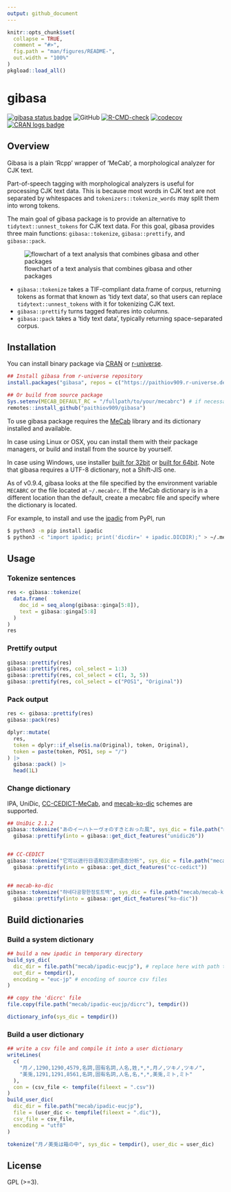 ```yaml
---
output: github_document
---
```


<!-- README.md is generated from README.Rmd. Please edit that file -->

```r
knitr::opts_chunk$set(
  collapse = TRUE,
  comment = "#>",
  fig.path = "man/figures/README-",
  out.width = "100%"
)
pkgload::load_all()
```

# gibasa

<!-- badges: start -->
[![gibasa status badge](https://paithiov909.r-universe.dev/badges/gibasa)](https://paithiov909.r-universe.dev)
![GitHub](https://img.shields.io/github/license/paithiov909/gibasa)
[![R-CMD-check](https://github.com/paithiov909/gibasa/workflows/R-CMD-check/badge.svg)](https://github.com/paithiov909/gibasa/actions)
[![codecov](https://codecov.io/gh/paithiov909/gibasa/branch/main/graph/badge.svg)](https://app.codecov.io/gh/paithiov909/gibasa)
[![CRAN logs badge](https://cranlogs.r-pkg.org/badges/gibasa)](https://cran.r-project.org/package=gibasa)
<!-- badges: end -->

## Overview

Gibasa is a plain 'Rcpp' wrapper of 'MeCab', a morphological analyzer for CJK text.

Part-of-speech tagging with morphological analyzers is useful for processing CJK text data. This is because most words in CJK text are not separated by whitespaces and `tokenizers::tokenize_words` may split them into wrong tokens.

The main goal of gibasa package is to provide an alternative to `tidytext::unnest_tokens` for CJK text data. For this goal, gibasa provides three main functions: `gibasa::tokenize`, `gibasa::prettify`, and `gibasa::pack`.

![flowchart of a text analysis that combines gibasa and other packages](man/figures/tidytext_fig5_1_mod.drawio.png)

- `gibasa::tokenize` takes a TIF-compliant data.frame of corpus, returning tokens as format that known as 'tidy text data', so that users can replace `tidytext::unnest_tokens` with it for tokenizing CJK text.
- `gibasa::prettify` turns tagged features into columns.
- `gibasa::pack` takes a 'tidy text data', typically returning space-separated corpus.

## Installation

You can install binary package via [CRAN](https://cran.r-project.org/package=gibasa) or [r-universe](https://paithiov909.r-universe.dev/gibasa).

```r
## Install gibasa from r-universe repository
install.packages("gibasa", repos = c("https://paithiov909.r-universe.dev", "https://cloud.r-project.org"))

## Or build from source package
Sys.setenv(MECAB_DEFAULT_RC = "/fullpath/to/your/mecabrc") # if necessary
remotes::install_github("paithiov909/gibasa")
```

To use gibasa package requires the [MeCab](https://taku910.github.io/mecab/) library and its dictionary installed and available.

In case using Linux or OSX, you can install them with their package managers, or build and install from the source by yourself.

In case using Windows, use installer [built for 32bit](https://drive.google.com/uc?export=download&id=0B4y35FiV1wh7WElGUGt6ejlpVXc) or [built for 64bit](https://github.com/ikegami-yukino/mecab/releases/tag/v0.996.2). Note that gibasa requires a UTF-8 dictionary, not a Shift-JIS one.

As of v0.9.4, gibasa looks at the file specified by the environment variable `MECABRC` or the file located at `~/.mecabrc`. If the MeCab dictionary is in a different location than the default, create a mecabrc file and specify where the dictionary is located.

For example, to install and use the [ipadic](https://pypi.org/project/ipadic/) from PyPI, run

```sh
$ python3 -m pip install ipadic
$ python3 -c "import ipadic; print('dicdir=' + ipadic.DICDIR);" > ~/.mecabrc
```

## Usage

### Tokenize sentences

```r
res <- gibasa::tokenize(
  data.frame(
    doc_id = seq_along(gibasa::ginga[5:8]),
    text = gibasa::ginga[5:8]
  )
)
res
```

### Prettify output

```r
gibasa::prettify(res)
gibasa::prettify(res, col_select = 1:3)
gibasa::prettify(res, col_select = c(1, 3, 5))
gibasa::prettify(res, col_select = c("POS1", "Original"))
```

### Pack output

```r
res <- gibasa::prettify(res)
gibasa::pack(res)

dplyr::mutate(
  res,
  token = dplyr::if_else(is.na(Original), token, Original),
  token = paste(token, POS1, sep = "/")
) |>
  gibasa::pack() |>
  head(1L)
```

### Change dictionary

IPA, UniDic, [CC-CEDICT-MeCab](https://github.com/ueda-keisuke/CC-CEDICT-MeCab), and [mecab-ko-dic](https://bitbucket.org/eunjeon/mecab-ko-dic/src/master/) schemes are supported.

```r
## UniDic 2.1.2
gibasa::tokenize("あのイーハトーヴォのすきとおった風", sys_dic = file.path("mecab/unidic-lite")) |>
  gibasa::prettify(into = gibasa::get_dict_features("unidic26"))


## CC-CEDICT
gibasa::tokenize("它可以进行日语和汉语的语态分析", sys_dic = file.path("mecab/cc-cedict")) |>
  gibasa::prettify(into = gibasa::get_dict_features("cc-cedict"))


## mecab-ko-dic
gibasa::tokenize("하네다공항한정토트백", sys_dic = file.path("mecab/mecab-ko-dic")) |>
  gibasa::prettify(into = gibasa::get_dict_features("ko-dic"))
```

## Build dictionaries

### Build a system dictionary

```r
## build a new ipadic in temporary directory
build_sys_dic(
  dic_dir = file.path("mecab/ipadic-eucjp"), # replace here with path to your source dictionary
  out_dir = tempdir(),
  encoding = "euc-jp" # encoding of source csv files
)

## copy the 'dicrc' file
file.copy(file.path("mecab/ipadic-eucjp/dicrc"), tempdir())

dictionary_info(sys_dic = tempdir())
```

### Build a user dictionary

```r
## write a csv file and compile it into a user dictionary
writeLines(
  c(
    "月ノ,1290,1290,4579,名詞,固有名詞,人名,姓,*,*,月ノ,ツキノ,ツキノ",
    "美兎,1291,1291,8561,名詞,固有名詞,人名,名,*,*,美兎,ミト,ミト"
  ),
  con = (csv_file <- tempfile(fileext = ".csv"))
)
build_user_dic(
  dic_dir = file.path("mecab/ipadic-eucjp"),
  file = (user_dic <- tempfile(fileext = ".dic")),
  csv_file = csv_file,
  encoding = "utf8"
)

tokenize("月ノ美兎は箱の中", sys_dic = tempdir(), user_dic = user_dic)
```

## License

GPL (>=3).
